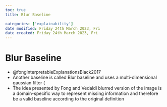 ```yaml
---
toc: true
title: Blur Baseline

categories: ['explainability']
date modified: Friday 24th March 2023, Fri
date created: Friday 24th March 2023, Fri
---
```


# Blur Baseline


- @fongInterpretableExplanationsBlack2017
- Another baseline is called Blur baseline and uses a multi-dimensional gaussian filter (
- The idea presented by Fong and Vedaldi blurred version of the image is a domain-specific way to represent missing information and therefore be a valid baseline according to the original definition



